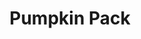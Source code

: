 ---
title: "Pumpkin Pack"
meta_title: "Pumpkin Pack craft"
description: "Craft de Pumpkin Pack"
rank: "d"
draft: false
name: "Pumpkin Pack"
recipe_img: "https://wiki.pokexgames.com/images/5/5e/Pumpkin_Pack.png"
level: 26
craft_time: 780
result: 1
value_npc: 1
ingredients:
  - name: "Ghost Skull"
    quantity: 40
    item_img: "https://wiki.pokexgames.com/images/c/c0/Ghost_Skull.png"
    value_npc: 1
  - name: "Creepy Eye"
    quantity: 2
    item_img: "https://wiki.pokexgames.com/images/6/64/Creepy_Eye.png"
    value_npc: 1
  - name: "Bone"
    quantity: 50
    item_img: "https://wiki.pokexgames.com/images/2/2c/Bone.png"
    value_npc: 1
  - name: "Refined Style Point"
    quantity: 80
    item_img: "https://wiki.pokexgames.com/images/6/6b/Refined_style_point.png"
    value_npc: 1
---